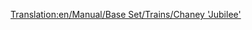 [[Translation:en/Manual/Base Set/Trains/Chaney 'Jubilee']]
{{hu/Manual/Base Set/Trains/Navbox Mozdonyok}}
{{hu/Manual/Base Set/Trains/Vonatok|Name=Chaney "Jubilee"
|Image=[[File:en/Manual/Base Set/Trains/Chaneyjubilee.png]]
|Cost=£15,234 ($30.468)
|Speed=112 km/h (70 mph)
|Weight=131 t
|Power=1,000 LE (746 kW)
|Annual=£1,968 ($3.936)
|Designed=1934
|Lifespan=21
|Capacity=N/A
|Leírás=
A mérsékelt éghajlat középkategóriás kezdőmozdonya. Üzemeltetése drágább, mint a Kirby Paul Tank üzemeltetése, a Ginzu A4 pedig gyorsabb és erősebb, köztes megoldásként viszont igazán hasznos lehet. 
|Valósság=Ez az [http://vonattal-termeszetesen.blog.hu/2014/02/16/a_transport_tycoon_vonatai LMS "Jubilee" sorozat], expressz utasforgalom céljára épített mozdony. 
}}